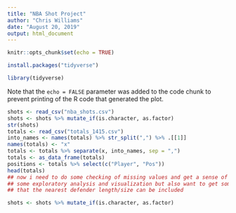 ```yaml
---
title: "NBA Shot Project"
author: "Chris Williams"
date: "August 20, 2019"
output: html_document
---
```


```r
knitr::opts_chunk$set(echo = TRUE)
```

```r
install.packages("tidyverse")
```

```r
library(tidyverse)
```

Note that the `echo = FALSE` parameter was added to the code chunk to prevent printing of the R code that generated the plot.

```r
shots <- read_csv("nba_shots.csv")
shots <- shots %>% mutate_if(is.character, as.factor)
str(shots)
totals <- read_csv("totals_1415.csv")
into_names <- names(totals) %>% str_split(",") %>% .[[1]]
names(totals) <- "x"
totals <- totals %>% separate(x, into_names, sep = ",")
totals <- as_data_frame(totals)
positions <- totals %>% select(c("Player", "Pos"))
head(totals)
## now i need to do some checking of missing values and get a sense of what is going on with the data including
## some exploratory analysis and visualization but also want to get some kind of merge with the positions so 
## that the nearest defender length/size can be included
```

```r
shots <- shots %>% mutate_if(is.character, as.factor)

```